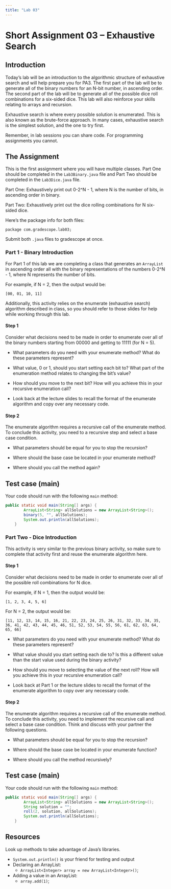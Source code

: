 ```yaml
---
title: "Lab 03"
---
```


# Short Assignment 03 -- Exhaustive Search

## Introduction 

Today's lab will be an introduction to the algorithmic structure of exhaustive
search and will help prepare you for PA3. The first part of the lab will be
to generate all of the binary numbers for an N-bit number, in ascending order. 
The second part of the lab will be to generate all of the possible dice roll
combinations for a six-sided dice. This lab will also reinforce your skills 
relating to arrays and recursion. 

Exhaustive search is where every possible solution is enumerated. This is also
known as the brute-force approach. In many cases, exhaustive search is the simplest
solution, and the one to try first.

Remember, in lab sessions you can share code. For programming assignments you cannot.

## The Assignment

This is the first assignment where you will have multiple classes. Part One should
be completed in the `Lab3Binary.java` file and Part Two should be completed in the
`Lab3Dice.java` file. 

Part One: Exhaustively print out 0-2^N - 1, where N is the number of bits, in ascending
order in binary.  	

Part Two: Exhaustively print out the dice rolling combinations for N six-sided dice. 

Here's the package info for both files:

`package com.gradescope.lab03;`

Submit both `.java` files to gradescope at once.

### Part 1 - Binary Introduction 

For Part 1 of this lab we are completing a class that 
generates an `ArrayList` in ascending order all with the binary representations 
of the numbers 0-2^N - 1, where N represents the number of bits. 

For example, if N = 2, then the output would be:
```
[00, 01, 10, 11]
``` 

Additionally, this activity relies on the 
enumerate (exhaustive search) algorithm described in class, 
so you should refer to those slides for help while working through this lab. 


#### Step 1

Consider what decisions need to be made in order to enumerate over all of the 
binary numbers starting from 00000 and getting to 11111 (for N = 5).

* What parameters do you need with your enumerate method? What do these parameters
represent?  

* What value, 0 or 1, should you start setting each bit to? What part of the 
enumeration method relates to changing the bit's value? 

* How should you move to the next bit? How will
you achieve this in your recursive enumeration call? 

* Look back at the lecture slides to recall the format of the enumerate algorithm
and copy over any necessary code. 

#### Step 2

The enumerate algorithm requires a recursive call of the enumerate 
method. To conclude this activity, you need to a recursive step and select
a base case condition. 

* What parameters should be equal for you to stop the recursion? 

* Where should the base case be located in your enumerate method? 

* Where should you call the method again? 

## Test case (main)

Your code should run with the following `main` method:

```java
public static void main(String[] args) {
		ArrayList<String> allSolutions = new ArrayList<String>();
		binary(5, "", allSolutions);
		System.out.println(allSolutions);
	}
```


### Part Two - Dice Introduction 

This activity is very similar to the previous binary activity, so make 
sure to complete that activity first and 
reuse the enumerate algorithm here. 

#### Step 1

Consider what decisions need to be made in order to enumerate over all of the 
possible roll combinations for N dice. 

For example, if N = 1, then the output would be:
```
[1, 2, 3, 4, 5, 6]
``` 

For N = 2, the output would be:
```
[11, 12, 13, 14, 15, 16, 21, 22, 23, 24, 25, 26, 31, 32, 33, 34, 35, 36, 41, 42, 43, 44, 45, 46, 51, 52, 53, 54, 55, 56, 61, 62, 63, 64, 65, 66]
``` 

* What parameters do you need with your enumerate method? What do these parameters
represent? 

* What value should you start setting each die to? Is this a different value than 
the start value used during the binary activity? 

* How should you move to selecting the value of the next roll? How will
you achieve this in your recursive enumeration call? 

* Look back at Part 1 or the lecture slides to recall the format of the enumerate 
algorithm to copy over any necessary code. 

#### Step 2

The enumerate algorithm requires a recursive call of the enumerate 
method. To conclude this activity, you need to implement the recursive call and select
a base case condition. Think and discuss with your partner the following 
questions. 

* What parameters should be equal for you to stop the recursion? 

* Where should the base case be located in your enumerate function? 

* Where should you call the method recursively? 

## Test case (main)

Your code should run with the following `main` method:

```java
public static void main(String[] args) {
		ArrayList<String> allSolutions = new ArrayList<String>();
		String solution = "";
		roll(2, solution, allSolutions);
		System.out.println(allSolutions);
	}
```



## Resources

Look up methods to take advantage of Java's libraries. 

* `System.out.println()` is your friend for testing and output 
* Declaring an ArrayList:
	* `ArrayList<Integer> array = new ArrayList<Integer>()`; 
* Adding a value in an ArrayList: 
	* `array.add(1)`; 
